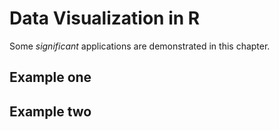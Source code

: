 # Data Visualization in R {#datavizR}

Some _significant_ applications are demonstrated in this chapter.

## Example one

## Example two
